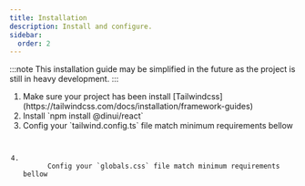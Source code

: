 ```yaml
---
title: Installation
description: Install and configure.
sidebar:
  order: 2
---
```



:::note
This installation guide may be simplified in the future as the project is still in heavy development.
:::

<Steps>
  <ol>
    <li>
      Make sure your project has been install
      [Tailwindcss](https://tailwindcss.com/docs/installation/framework-guides)
    </li>
    <li>Install `npm install @dinui/react`</li>
    <li>
      Config your `tailwind.config.ts` file match minimum requirements bellow
      <Code code={twConfigCode} lang="ts" />
    </li>
    <li>
      Config your `globals.css` file match minimum requirements bellow
      <Code code={twGlobalsCode} lang="postcss" />
    </li>
  </ol>
</Steps>
